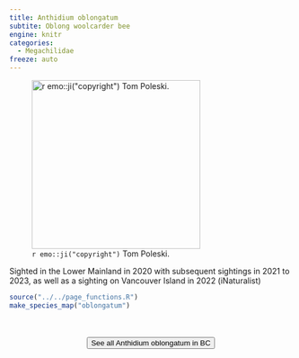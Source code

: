 ```yaml
---
title: Anthidium oblongatum
subtite: Oblong woolcarder bee
engine: knitr
categories:
  - Megachilidae
freeze: auto
---
```

![`r emo::ji("copyright")` Tom Poleski.](https://inaturalist-open-data.s3.amazonaws.com/photos/296848066/large.jpeg){height=300}

Sighted in the Lower Mainland in 2020 with subsequent sightings in 2021 to 2023, as well as a sighting on Vancouver Island in 2022 (iNaturalist)



```r
source("../../page_functions.R")
make_species_map("oblongatum")
```
<br><br>
<center>


<a href="https://inaturalist.ca/observations?place_id=7085&subview=map&taxon_id=125792"><button type="button" class="btn btn-secondary">See all Anthidium oblongatum in BC <i class="fa-solid fa-arrow-up-right-from-square"></i> </button></a>
</center>
